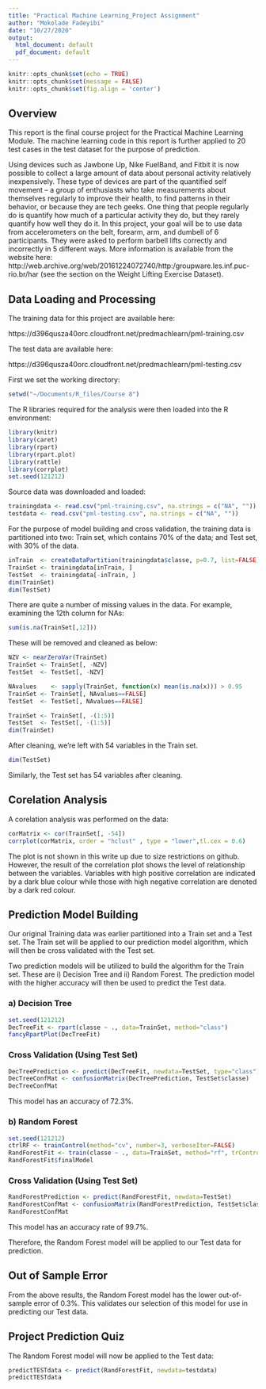 ```yaml
---
title: "Practical Machine Learning_Project Assignment"
author: "Mokolade Fadeyibi"
date: "10/27/2020"
output:
  html_document: default
  pdf_document: default
---
```


```r
knitr::opts_chunk$set(echo = TRUE)
knitr::opts_chunk$set(message = FALSE)
knitr::opts_chunk$set(fig.align = 'center')
```


## Overview
This report is the final course project for the Practical Machine Learning Module. The machine learning code in this report is further applied to 20 test cases in the test dataset for the purpose of prediction.

Using devices such as Jawbone Up, Nike FuelBand, and Fitbit it is now possible to collect a large amount of data about personal activity relatively inexpensively. These type of devices are part of the quantified self movement – a group of enthusiasts who take measurements about themselves regularly to improve their health, to find patterns in their behavior, or because they are tech geeks. One thing that people regularly do is quantify how much of a particular activity they do, but they rarely quantify how well they do it. In this project, your goal will be to use data from accelerometers on the belt, forearm, arm, and dumbell of 6 participants. They were asked to perform barbell lifts correctly and incorrectly in 5 different ways. More information is available from the website here: http://web.archive.org/web/20161224072740/http:/groupware.les.inf.puc-rio.br/har (see the section on the Weight Lifting Exercise Dataset).

## Data Loading and Processing

The training data for this project are available here:

https://d396qusza40orc.cloudfront.net/predmachlearn/pml-training.csv

The test data are available here:

https://d396qusza40orc.cloudfront.net/predmachlearn/pml-testing.csv

First we set the working directory:

```r
setwd("~/Documents/R_files/Course 8")
```

The R libraries required for the analysis were then loaded into the R environment:

```r
library(knitr)
library(caret)
library(rpart)
library(rpart.plot)
library(rattle)
library(corrplot)
set.seed(121212)
```

Source data was downloaded and loaded:

```r
trainingdata <- read.csv("pml-training.csv", na.strings = c("NA", ""))
testdata <- read.csv("pml-testing.csv", na.strings = c("NA", ""))
```

For the purpose of model building and cross validation, the training data is partitioned into two: Train set, which contains 70% of the data; and Test set, with 30% of the data.

```r
inTrain  <- createDataPartition(trainingdata$classe, p=0.7, list=FALSE)
TrainSet <- trainingdata[inTrain, ]
TestSet  <- trainingdata[-inTrain, ]
dim(TrainSet)
dim(TestSet)
```

There are quite a number of missing values in the data. For example, examining the 12th column for NAs:

```r
sum(is.na(TrainSet[,12]))
```

These will be removed and cleaned as below:

```r
NZV <- nearZeroVar(TrainSet)
TrainSet <- TrainSet[, -NZV]
TestSet  <- TestSet[, -NZV]

NAvalues    <- sapply(TrainSet, function(x) mean(is.na(x))) > 0.95
TrainSet <- TrainSet[, NAvalues==FALSE]
TestSet  <- TestSet[, NAvalues==FALSE]

TrainSet <- TrainSet[, -(1:5)]
TestSet  <- TestSet[, -(1:5)]
dim(TrainSet)
```

After cleaning, we're left with 54 variables in the Train set.

```r
dim(TestSet)
```

Similarly, the Test set has 54 variables after cleaning.

## Corelation Analysis

A corelation analysis was performed on the data:

```r
corMatrix <- cor(TrainSet[, -54])
corrplot(corMatrix, order = "hclust" , type = "lower",tl.cex = 0.6)
```

The plot is not shown in this write up due to size restrictions on github. However, the result of the correlation plot shows the level of relationship between the variables. Variables with high positive correlation are indicated by a dark blue colour while those with high negative correlation are denoted by a dark red colour.

## Prediction Model Building
Our original Training data was earlier partitioned into a Train set and a Test set. The Train set will be applied to our prediction model algorithm, which will then be cross validated with the Test set.

Two prediction models will be utilized to build the algorithm for the Train set. These are i) Decision Tree and ii) Random Forest. The prediction model with the higher accuracy will then be used to predict the Test data.

### a) Decision Tree

```r
set.seed(121212)
DecTreeFit <- rpart(classe ~ ., data=TrainSet, method="class")
fancyRpartPlot(DecTreeFit)
```

### Cross Validation (Using Test Set)

```r
DecTreePrediction <- predict(DecTreeFit, newdata=TestSet, type="class")
DecTreeConfMat <- confusionMatrix(DecTreePrediction, TestSet$classe)
DecTreeConfMat
```

This model has an accuracy of 72.3%.

### b) Random Forest

```r
set.seed(121212)
ctrlRF <- trainControl(method="cv", number=3, verboseIter=FALSE)
RandForestFit <- train(classe ~ ., data=TrainSet, method="rf", trControl=ctrlRF)
RandForestFit$finalModel
```

### Cross Validation (Using Test Set)

```r
RandForestPrediction <- predict(RandForestFit, newdata=TestSet)
RandForestConfMat <- confusionMatrix(RandForestPrediction, TestSet$classe)
RandForestConfMat
```

This model has an accuracy rate of 99.7%.

Therefore, the Random Forest model will be applied to our Test data for prediction.

## Out of Sample Error
From the above results, the Random Forest model has the lower out-of-sample error of 0.3%. This validates our selection of this model for use in predicting our Test data.

## Project Prediction Quiz
The Random Forest model will now be applied to the Test data:

```r
predictTESTdata <- predict(RandForestFit, newdata=testdata)
predictTESTdata
```


